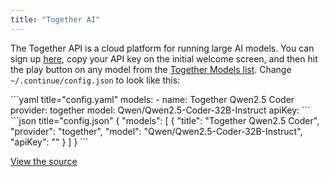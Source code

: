 ```yaml
---
title: "Together AI"
---
```


The Together API is a cloud platform for running large AI models. You can sign up [here](https://api.together.xyz/signup), copy your API key on the initial welcome screen, and then hit the play button on any model from the [Together Models list](https://docs.together.ai/docs/serverless-models). Change `~/.continue/config.json` to look like this:

<Tabs>
   <Tab title="YAML">
   ```yaml title="config.yaml"
   models:
     - name: Together Qwen2.5 Coder
       provider: together
       model: Qwen/Qwen2.5-Coder-32B-Instruct
       apiKey: <YOUR_TOGETHER_API_KEY>
   ```
   </Tab>
   <Tab title="JSON">
	```json title="config.json"
	{
      "models": [
        {
          "title": "Together Qwen2.5 Coder",
          "provider": "together",
          "model": "Qwen/Qwen2.5-Coder-32B-Instruct",
          "apiKey": "<YOUR_TOGETHER_API_KEY>"
        }
      ]
	}
    ```
   </Tab>
</Tabs>

[View the source](https://github.com/continuedev/continue/blob/main/core/llm/llms/Together.ts)
